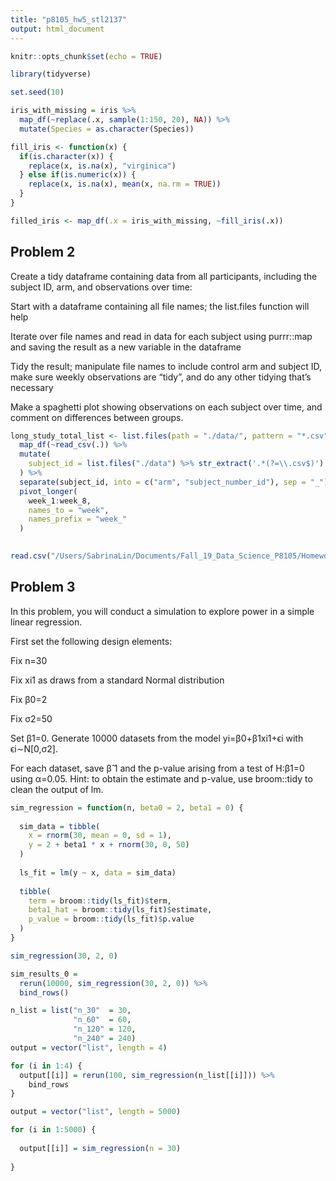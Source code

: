 ```yaml
---
title: "p8105_hw5_stl2137"
output: html_document
---
```


```r
knitr::opts_chunk$set(echo = TRUE)

library(tidyverse)
```

```r
set.seed(10)

iris_with_missing = iris %>% 
  map_df(~replace(.x, sample(1:150, 20), NA)) %>%
  mutate(Species = as.character(Species))
```

```r
fill_iris <- function(x) {
  if(is.character(x)) {
    replace(x, is.na(x), "virginica")
  } else if(is.numeric(x)) {
    replace(x, is.na(x), mean(x, na.rm = TRUE))
  }
}

filled_iris <- map_df(.x = iris_with_missing, ~fill_iris(.x))
```

## Problem 2

Create a tidy dataframe containing data from all participants, including the subject ID, arm, and observations over time:

Start with a dataframe containing all file names; the list.files function will help

Iterate over file names and read in data for each subject using purrr::map and saving the result as a new variable in the dataframe

Tidy the result; manipulate file names to include control arm and subject ID, make sure weekly observations are “tidy”, and do any other tidying that’s necessary

Make a spaghetti plot showing observations on each subject over time, and comment on differences between groups.

```r
long_study_total_list <- list.files(path = "./data/", pattern = "*.csv", full.names = TRUE) %>% 
  map_df(~read_csv(.)) %>% 
  mutate(
    subject_id = list.files("./data") %>% str_extract('.*(?=\\.csv$)')
  ) %>% 
  separate(subject_id, into = c("arm", "subject_number_id"), sep = "_") %>% 
  pivot_longer(
    week_1:week_8,
    names_to = "week",
    names_prefix = "week_"
  )
  
```


```r
read.csv("/Users/SabrinaLin/Documents/Fall_19_Data_Science_P8105/Homework/p8105_hw5_stl2137/data")
```

## Problem 3

In this problem, you will conduct a simulation to explore power in a simple linear regression.

First set the following design elements:

Fix n=30

Fix xi1 as draws from a standard Normal distribution

Fix β0=2

Fix σ2=50

Set β1=0. Generate 10000 datasets from the model yi=β0+β1xi1+ϵi with ϵi∼N[0,σ2]. 

For each dataset, save β̂ 1 and the p-value arising from a test of H:β1=0 using α=0.05. Hint: to obtain the estimate and p-value, use broom::tidy to clean the output of lm.

```r

sim_regression = function(n, beta0 = 2, beta1 = 0) {
  
  sim_data = tibble(
    x = rnorm(30, mean = 0, sd = 1),
    y = 2 + beta1 * x + rnorm(30, 0, 50)
  )
  
  ls_fit = lm(y ~ x, data = sim_data)
  
  tibble(
    term = broom::tidy(ls_fit)$term,
    beta1_hat = broom::tidy(ls_fit)$estimate,
    p_value = broom::tidy(ls_fit)$p.value
  )
}

sim_regression(30, 2, 0)

sim_results_0 = 
  rerun(10000, sim_regression(30, 2, 0)) %>% 
  bind_rows()
```

```r
n_list = list("n_30"  = 30, 
              "n_60"  = 60, 
              "n_120" = 120, 
              "n_240" = 240)
output = vector("list", length = 4)

for (i in 1:4) {
  output[[i]] = rerun(100, sim_regression(n_list[[i]])) %>% 
    bind_rows
}

output = vector("list", length = 5000)

for (i in 1:5000) {
  
  output[[i]] = sim_regression(n = 30)
  
}


```


